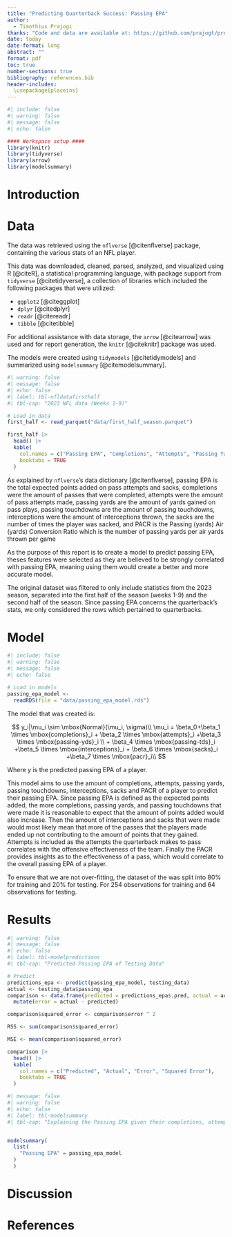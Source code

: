 ---
title: "Predicting Quarterback Success: Passing EPA"
author: 
  - Timothius Prajogi
thanks: "Code and data are available at: https://github.com/prajogt/predict_passing_epa ."
date: today
date-format: long
abstract: ""
format: pdf
toc: true
number-sections: true
bibliography: references.bib
header-includes:
  \usepackage{placeins}
---

```{r}
#| include: false
#| warning: false
#| message: false
#| echo: false

#### Workspace setup ####
library(knitr)
library(tidyverse)
library(arrow)
library(modelsummary)
```

# Introduction



# Data {#data}

The data was retrieved using the `nflverse` [@citenflverse] package, containing the various stats of an NFL player. 

This data was downloaded, cleaned, parsed, analyzed, and visualized using R [@citeR], a statistical programming language, with package support from `tidyverse` [@citetidyverse], a collection of libraries which included the following packages that were utilized:

-   `ggplot2` [@citeggplot]
-   `dplyr` [@citedplyr]
-   `readr` [@citereadr]
-   `tibble` [@citetibble]

For additional assistance with data storage, the `arrow` [@citearrow] was used and for report generation, the `knitr` [@citeknitr] package was used.

The models were created using `tidymodels` [@citetidymodels] and summarized using `modelsummary` [@citemodelsummary].

```{r}
#| warning: false
#| message: false
#| echo: false
#| label: tbl-nfldatafirsthalf
#| tbl-cap: "2023 NFL data (Weeks 1-9)"

# Load in data
first_half <- read_parquet("data/first_half_season.parquet")

first_half |>
  head() |>
  kable(
    col.names = c("Passing EPA", "Completions", "Attempts", "Passing Yards", "Passing Touchdowns", "Interceptions", "Sacks", "PACR"),
    booktabs = TRUE
  )
```

As explained by `nflverse`'s data dictionary [@citenflverse], passing EPA is the total expected points added on pass attempts and sacks, completions were the amount of passes that were completed, attempts were the amount of pass attempts made, passing yards are the amount of yards gained on pass plays, passing touchdowns are the amount of passing touchdowns, interceptions were the amount of interceptions thrown, the sacks are the number of times the player was sacked, and PACR is the Passing (yards) Air (yards) Conversion Ratio which is the number of passing yards per air yards thrown per game

As the purpose of this report is to create a model to predict passing EPA, theses features were selected as they are believed to be strongly correlated with passing EPA, meaning using them would create a better and more accurate model.

The original dataset was filtered to only include statistics from the 2023 season, separated into the first half of the season (weeks 1-9) and the second half of the season. Since passing EPA concerns the quarterback's stats, we only considered the rows which pertained to quarterbacks.


# Model

```{r}
#| include: false
#| warning: false
#| message: false
#| echo: false

# Load in models
passing_epa_model <-
  readRDS(file = "data/passing_epa_model.rds")


```

The model that was created is: 

$$
y_i|\mu_i \sim \mbox{Normal}(\mu_i, \sigma)\\
\mu_i = \beta_0+\beta_1 \times \mbox{completions}_i + \beta_2 \times \mbox{attempts}_i +\beta_3 \times \mbox{passing-yds}_i \\ + \beta_4 \times \mbox{passing-tds}_i +\beta_5 \times \mbox{interceptions}_i + \beta_6 \times \mbox{sacks}_i +\beta_7 \times \mbox{pacr}_i\\
$$

Where $y$ is the predicted passing EPA of a player.

This model aims to use the amount of completions, attempts, passing yards, passing touchdowns, interceptions, sacks and PACR of a player to predict their passing EPA. Since passing EPA is defined as the expected points added, the more completions, passing yards, and passing touchdowns that were made it is reasonable to expect that the amount of points added would also increase. Then the amount of interceptions and sacks that were made would most likely mean that more of the passes that the players made ended up not contributing to the amount of points that they gained. Attempts is included as the attempts the quarterback makes to pass correlates with the offensive effectiveness of the team. Finally the PACR provides insights as to the effectiveness of a pass, which would correlate to the overall passing EPA of a player.

To ensure that we are not over-fitting, the dataset of the was split into 80% for training and 20% for testing. For 254 observations for training and 64 observations for testing.

# Results

```{r}
#| warning: false
#| message: false
#| echo: false
#| label: tbl-modelpredictions
#| tbl-cap: "Predicted Passing EPA of Testing Data"

# Predict
predictions_epa <- predict(passing_epa_model, testing_data)
actual <- testing_data$passing_epa
comparison <- data.frame(predicted = predictions_epa$.pred, actual = actual) |>
  mutate(error = actual - predicted)

comparison$squared_error <- comparison$error ^ 2

RSS <- sum(comparison$squared_error)

MSE <- mean(comparison$squared_error)

comparison |> 
  head() |>
  kable(
    col.names = c("Predicted", "Actual", "Error", "Squared Error"),
    booktabs = TRUE
  )
```

```{r}
#| message: false
#| warning: false
#| echo: false
#| label: tbl-modelsummary
#| tbl-cap: "Explaining the Passing EPA given their completions, attempts, passing yards, passing touchdowns, interceptions, sacks and PACR"


modelsummary(
  list(
    "Passing EPA" = passing_epa_model
  )
  )
```


# Discussion

# References
